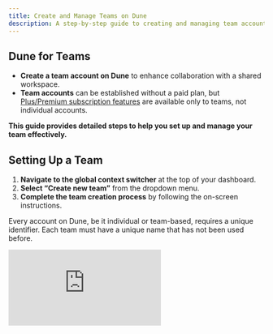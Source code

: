```yaml
---
title: Create and Manage Teams on Dune
description: A step-by-step guide to creating and managing team accounts on Dune.
---
```


## Dune for Teams
- **Create a team account on Dune** to enhance collaboration with a shared workspace. 
- **Team accounts** can be established without a paid plan, but [Plus/Premium subscription features](https://dune.com/pricing) are available only to teams, not individual accounts.

**This guide provides detailed steps to help you set up and manage your team effectively.**

## Setting Up a Team
1. **Navigate to the global context switcher** at the top of your dashboard.
2. **Select “Create new team”** from the dropdown menu.
3. **Complete the team creation process** by following the on-screen instructions.

<Note>Every account on Dune, be it individual or team-based, requires a unique identifier. Each team must have a unique name that has not been used before.</Note>

<div
  style={{
    position: "relative",
    paddingBottom: "calc(56.71874999999999% + 41px)",
    height: 0,
    width: "100%"
  }}
>
  <iframe
    src="https://demo.arcade.software/u7D1Wjjodqz40soBdY9v?embed"
    frameBorder={0}
    loading="lazy"
    webkitallowfullscreen=""
    mozallowfullscreen=""
    allowFullScreen=""
    style={{
      position: "absolute",
      top: 0,
      left: 0,
      width: "100%",
      height: "100%",
      colorScheme: "light"
    }}
    title="Create team"
  />
</div>

## Inviting Members & Assigning Roles
After setting up your team:
- **Invite New Members:** Click on **“Invite People”** and follow the instructions. During this process, assign [roles](/web-app/teams) to each new member:
  - **Admins** have full control over settings and memberships.
  - **Editors** can create and edit content.
  - **Viewers** can view content and spend credits.

- **Use a URL to Invite Members:** Alternatively, share a direct invitation URL with prospective team members.


<div
  style={{
    position: "relative",
    paddingBottom: "calc(56.71874999999999% + 41px)",
    height: 0,
    width: "100%"
  }}
>
  <iframe
    src="https://demo.arcade.software/gsRWeOexH1dchsNlzAgV?embed"
    frameBorder={0}
    loading="lazy"
    webkitallowfullscreen=""
    mozallowfullscreen=""
    allowFullScreen=""
    style={{
      position: "absolute",
      top: 0,
      left: 0,
      width: "100%",
      height: "100%",
      colorScheme: "light"
    }}
    title="Invite member after team creation"
  />
</div>

To add members later, select **“Invite Members”** from the **“+ Create”** button.

<div
  style={{
    position: "relative",
    paddingBottom: "calc(56.71874999999999% + 41px)",
    height: 0,
    width: "100%"
  }}
>
  <iframe
    src="https://demo.arcade.software/vY7hSNwbGKnftBKv1iuW?embed"
    frameBorder={0}
    loading="lazy"
    webkitallowfullscreen=""
    mozallowfullscreen=""
    allowFullScreen=""
    style={{
      position: "absolute",
      top: 0,
      left: 0,
      width: "100%",
      height: "100%",
      colorScheme: "light"
    }}
    title="invite team-members"
  />
</div>

## Managing Subscriptions
Manage your team's subscriptions and settings by navigating to the **team account settings page**, where you can:
- **Modify Your Plan:** Change your subscription plan or opt for annual billing to save costs.
- **View Usage Statistics:** Check your usage of credits, CSV uploads, and private content quotas.
- **Manage Additional Credits:** If you need more credits than your plan provides, adjust the **“Limit extra credits”** field to set a maximum dollar amount for additional purchases. *The default limit is $0 to prevent unexpected charges.*


<div
  style={{
    position: "relative",
    paddingBottom: "calc(55.052083333333336% + 41px)",
    height: 0,
    width: "100%"
  }}
>
  <iframe
    src="https://demo.arcade.software/ZlfGf8sftzaZG89Hmzpi?embed"
    frameBorder={0}
    loading="lazy"
    webkitallowfullscreen=""
    mozallowfullscreen=""
    allowFullScreen=""
    style={{
      position: "absolute",
      top: 0,
      left: 0,
      width: "100%",
      height: "100%",
      colorScheme: "light"
    }}
    title="Credit usage in setting"
  />
</div>

This section allows you to manage the **“pay-as-you-go”** feature. If you wish to purchase additional credits beyond your plan's allocation, adjust the **“Limit extra credits”** field. Set a maximum dollar amount for additional credits. By default, this limit is set to $0.

<div
  style={{
    position: "relative",
    paddingBottom: "calc(55.052083333333336% + 41px)",
    height: 0,
    width: "100%"
  }}
>
  <iframe
    src="https://demo.arcade.software/GVMZIgTl3YurU5NGEcDi?embed"
    frameBorder={0}
    loading="lazy"
    webkitallowfullscreen=""
    mozallowfullscreen=""
    allowFullScreen=""
    style={{
      position: "absolute",
      top: 0,
      left: 0,
      width: "100%",
      height: "100%",
      colorScheme: "light"
    }}
    title="Edit credit limit "
  />
</div>

## Switching Contexts
Easily toggle between different team or individual accounts using the **global context switcher.** This feature allows you to manage multiple projects or team environments from a single account.

<div
  style={{
    position: "relative",
    paddingBottom: "calc(56.71874999999999% + 41px)",
    height: 0,
    width: "100%"
  }}
>
  <iframe
    src="https://demo.arcade.software/k69niBpzuRYtXM8Y3C8w?embed"
    frameBorder={0}
    loading="lazy"
    webkitallowfullscreen=""
    mozallowfullscreen=""
    allowFullScreen=""
    style={{
      position: "absolute",
      top: 0,
      left: 0,
      width: "100%",
      height: "100%",
      colorScheme: "light"
    }}
    title="easily switch context "
  />
</div>
